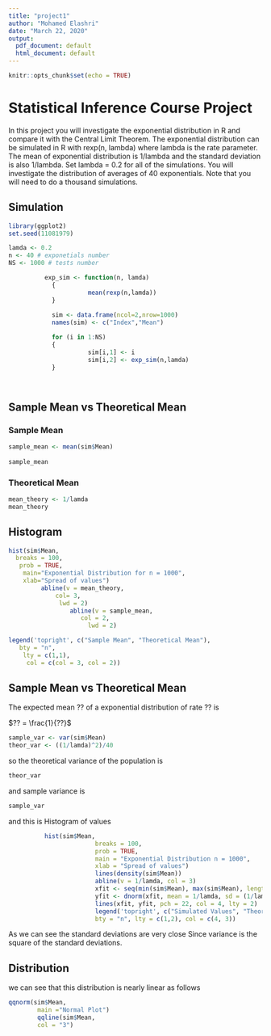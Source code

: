 ---
title: "project1"
author: "Mohamed Elashri"
date: "March 22, 2020"
output:
  pdf_document: default
  html_document: default
---

```{r setup, include=FALSE}
knitr::opts_chunk$set(echo = TRUE)
```

# Statistical Inference Course Project


In this project you will investigate the exponential distribution in R and compare it with the Central Limit Theorem. The exponential distribution can be simulated in R with rexp(n, lambda) where lambda is the rate parameter. The mean of exponential distribution is 1/lambda and the standard deviation is also 1/lambda. Set lambda = 0.2 for all of the simulations. You will investigate the distribution of averages of 40 exponentials. Note that you will need to do a thousand simulations.

## Simulation 

```{r}
library(ggplot2)
set.seed(11081979)

lamda <- 0.2
n <- 40 # exponetials number 
NS <- 1000 # tests number

          exp_sim <- function(n, lamda)
            {
                      mean(rexp(n,lamda))
            }
            
            sim <- data.frame(ncol=2,nrow=1000)
            names(sim) <- c("Index","Mean")

            for (i in 1:NS)
            {
                      sim[i,1] <- i
                      sim[i,2] <- exp_sim(n,lamda)
            }

 
```

## Sample Mean vs Theoretical Mean

### Sample Mean
```{r}
sample_mean <- mean(sim$Mean)
 
sample_mean
```

### Theoretical Mean

```{r}
mean_theory <- 1/lamda
mean_theory

```


## Histogram 
```{r}
hist(sim$Mean, 
  breaks = 100, 
   prob = TRUE, 
    main="Exponential Distribution for n = 1000", 
    xlab="Spread of values")
         abline(v = mean_theory, 
             col= 3,
              lwd = 2)
                 abline(v = sample_mean, 
                    col = 2,
                      lwd = 2)

legend('topright', c("Sample Mean", "Theoretical Mean"), 
   bty = "n",       
    lty = c(1,1), 
     col = c(col = 3, col = 2))

```

## Sample Mean vs Theoretical Mean

The expected mean $??$ of a exponential distribution of rate $??$ is

$?? = \frac{1}{??}$

```{r}
sample_var <- var(sim$Mean)
theor_var <- ((1/lamda)^2)/40

```


so the theoretical variance of the population is 
```{r}
theor_var
```

and sample variance is
```{r}
sample_var
```

and this is Histogram of values
 
```{r}
          hist(sim$Mean, 
                        breaks = 100, 
                        prob = TRUE, 
                        main = "Exponential Distribution n = 1000", 
                        xlab = "Spread of values")
                        lines(density(sim$Mean))
                        abline(v = 1/lamda, col = 3)
                        xfit <- seq(min(sim$Mean), max(sim$Mean), length = 100)
                        yfit <- dnorm(xfit, mean = 1/lamda, sd = (1/lamda/sqrt(40)))
                        lines(xfit, yfit, pch = 22, col = 4, lty = 2)
                        legend('topright', c("Simulated Values", "Theoretical Values"), 
                        bty = "n", lty = c(1,2), col = c(4, 3))

```
As we can see the standard deviations are very close Since variance is the square of the standard deviations.

## Distribution

we can see that this distribution is nearly linear as follows 

```{r}
qqnorm(sim$Mean, 
        main ="Normal Plot")
        qqline(sim$Mean, 
        col = "3")

```



